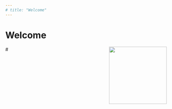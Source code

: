 ```yaml
---
# title: "Welcome"
---
```


# Welcome {.unnumbered}

```{=html}
#<img src="figures/cover.png" style="width:180px;float:right;margin-left:15px;">
```

